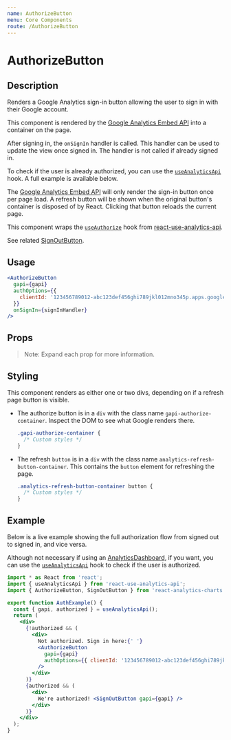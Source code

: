```yaml
---
name: AuthorizeButton
menu: Core Components
route: /AuthorizeButton
---
```



<h1>AuthorizeButton</h1>

## Description

Renders a Google Analytics sign-in button allowing the user to sign in with their Google account.

This component is rendered by the [Google Analytics Embed API](https://devboldly.github.io/react-use-analytics-api/) into a container on the page.

After signing in, the `onSignIn` handler is called. This handler can be used to update the view once signed in. The handler is not called if already signed in. 

To check if the user is already authorized, you can use the [`useAnalyticsApi`](https://devboldly.github.io/react-use-analytics-api/useAnalyticsApi) hook. A full example is available below.

The [Google Analytics Embed API](https://devboldly.github.io/react-use-analytics-api/) will only render the sign-in button once per page load. A refresh button will be shown when the original button's container is disposed of by React. Clicking that button reloads the current page.

This component wraps the [`useAuthorize`](https://devboldly.github.io/react-use-analytics-api/useAuthorize) hook from [react-use-analytics-api](https://devboldly.github.io/react-use-analytics-api/).

See related [SignOutButton](/SignOutButton).

## Usage

```jsx
<AuthorizeButton
  gapi={gapi}
  authOptions={{
    clientId: '123456789012-abc123def456ghi789jkl012mno345p.apps.googleusercontent.com',
  }}
  onSignIn={signInHandler}
/>
```

## Props

<Props of={AuthorizeButton} />

> Note: Expand each prop for more information.

## Styling

This component renders as either one or two divs, depending on if a refresh page button is visible.

- The authorize button is in a `div` with the class name `gapi-authorize-container`. Inspect the DOM to see what Google renders there.

  ```css
  .gapi-authorize-container {
    /* Custom styles */
  }
  ```

- The refresh `button` is in a `div` with the class name `analytics-refresh-button-container`. This contains the `button` element for refreshing the page.

  ```css
  .analytics-refresh-button-container button {
    /* Custom styles */
  }
  ```

## Example

Below is a live example showing the full authorization flow from signed out to signed in, and vice versa. 

Although not necessary if using an [AnalyticsDashboard](/AnalyticsDashboard), if you want, you can use the [`useAnalyticsApi`](https://devboldly.github.io/react-use-analytics-api/useAnalyticsApi) hook to check if the user is authorized.

<div style={{ border: 'solid 2px #67788a', padding: '20px' }}>
  <AuthExample />
</div>

```jsx
import * as React from 'react';
import { useAnalyticsApi } from 'react-use-analytics-api';
import { AuthorizeButton, SignOutButton } from 'react-analytics-charts';

export function AuthExample() {
  const { gapi, authorized } = useAnalyticsApi();
  return (
    <div>
      {!authorized && (
        <div>
          Not authorized. Sign in here:{' '}
          <AuthorizeButton
            gapi={gapi}
            authOptions={{ clientId: '123456789012-abc123def456ghi789jkl012mno345p.apps.googleusercontent.com' }}
          />
        </div>
      )}
      {authorized && (
        <div>
          We're authorized! <SignOutButton gapi={gapi} />
        </div>
      )}
    </div>
  );
}
```